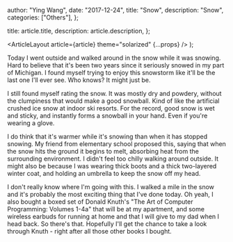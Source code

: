 
  author: "Ying Wang",
  date: "2017-12-24",
  title: "Snow",
  description: "Snow",
  categories: ["Others"],
};

  title: article.title,
  description: article.description,
};

  <ArticleLayout article={article} theme="solarized" {...props} />
);

Today I went outside and walked around in the snow while it was snowing. Hard to believe that it's been two years since it seriously snowed in my part of Michigan. I found myself trying to enjoy this snowstorm like it'll be the last one I'll ever see. Who knows? It might just be.

I still found myself rating the snow. It was mostly dry and powdery, without the clumpiness that would make a good snowball. Kind of like the artificial crushed ice snow at indoor ski resorts. For the record, good snow is wet and sticky, and instantly forms a snowball in your hand. Even if you're wearing a glove.

I do think that it's warmer while it's snowing than when it has stopped snowing. My friend from elementary school proposed this, saying that when the snow hits the ground it begins to melt, absorbing heat from the surrounding environment. I didn't feel too chilly walking around outside. It might also be because I was wearing thick boots and a thick two-layered winter coat, and holding an umbrella to keep the snow off my head.

I don't really know where I'm going with this. I walked a mile in the snow and it's probably the most exciting thing that I've done today. Oh yeah, I also bought a boxed set of Donald Knuth's "The Art of Computer Programming: Volumes 1-4a" that will be at my apartment, and some wireless earbuds for running at home and that I will give to my dad when I head back. So there's that. Hopefully I'll get the chance to take a look through Knuth - right after all those other books I bought.
